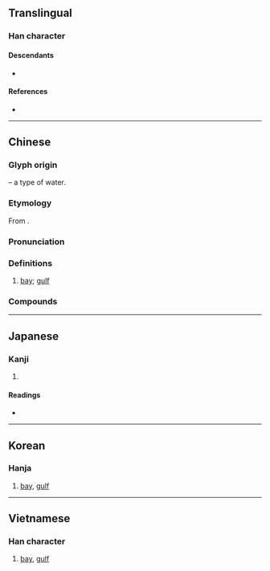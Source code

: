 {{also|湾}}
{{character info/new}}
==Translingual==
{{stroke order|strokes=25}}

===Han character===
{{Han char|rn=85|rad=水|as=22|sn=25|four=32127|canj=EVFN|ids=⿰氵彎}}

====Descendants====
* {{l|mul|湾}}

====References====
* {{Han ref|kx=0664.100|dkj=18823|dj=1072.340|hdz=31798.090|uh=7063|ud=28771|bh=C657|bd=50775}}

----

==Chinese==
{{zh-forms|s=湾}}
{{zh-wp}}

===Glyph origin===
{{Han etym}}
{{Han compound|水|alt1=氵|t1=water|彎|ls=psc|c1=s|c2=p}} – a type of water.

===Etymology===
From {{och-l|彎|bend, curve}}.

===Pronunciation===
{{zh-pron
|m=wān
|c=waan1,waan4
|h=pfs=vân
|md=uăng
|mn=oaiⁿ/oan
|mn-t=uêng1/uang1
|mn-t_note=uêng1 - Chaozhou; uang1 - Shantou
|w=1ue
|mc=y
|oc=y
|cat=n
}}

===Definitions===
{{zh-hanzi}}

# {{lb|zh|geography}} [[bay]]; [[gulf]]

===Compounds===
{{zh-der|臺灣/台灣/台湾|排灣|港灣|海灣|一灣子|亞丁灣|大連灣|峽灣|席特拉灣|幾內亞灣|廣州灣|廣東灣|排灣族|料羅灣|暹羅灣|杭州灣|東京灣|波斯灣|灣洄|灣流|灣澴|灣轉|白沙灣|百家灣|肥沃月灣|膠州灣|谷灣|轉灣抹角|遼東灣|金蘭灣|墨西哥灣|張灣|灣潭|樓子灣|東灣|芝麻灣|瞿家灣|老灣|張家灣|上車灣|北灣|後頭灣|韓灣|馬灣|盧灣|鄒灣|鄭灣|廖灣|過渡灣|趙灣|琚灣|孔灣|江灣|肖灣|黃灣|前灣|付家灣|西李灣|程灣|旗杆灣|李灣|覃灣|吳灣|灣灣|窯灣|潘家灣|玫瑰灣|吳家灣|都鎮灣|譚家灣|松樹灣|田灣|溪丘灣|鞏家灣|楊溪灣|周家灣|施家灣|彭家灣|岩灣|龍灣|寶塔灣|韓家灣|朱灣|楊柳灣}}

----

==Japanese==
{{ja-kanji forms|湾|灣}}

===Kanji===
{{ja-kanji|grade=|rs=水22|shin=湾}}

# {{ja-kyu sp|湾}}

====Readings====
* {{ja-readings|on=[[わん]] (wan)|kun=[[いりこむ]] (irikomu)}}

----

==Korean==

===Hanja===
{{ko-hanja|hangeul=만|eumhun=|mr=man|y=man}}

# [[bay]], [[gulf]]

----

==Vietnamese==

===Han character===
{{vi-hantu|[[loan]], [[loáng]], [[loãng]], [[vịnh]]|rs=水22}}

# [[bay]], [[gulf]]